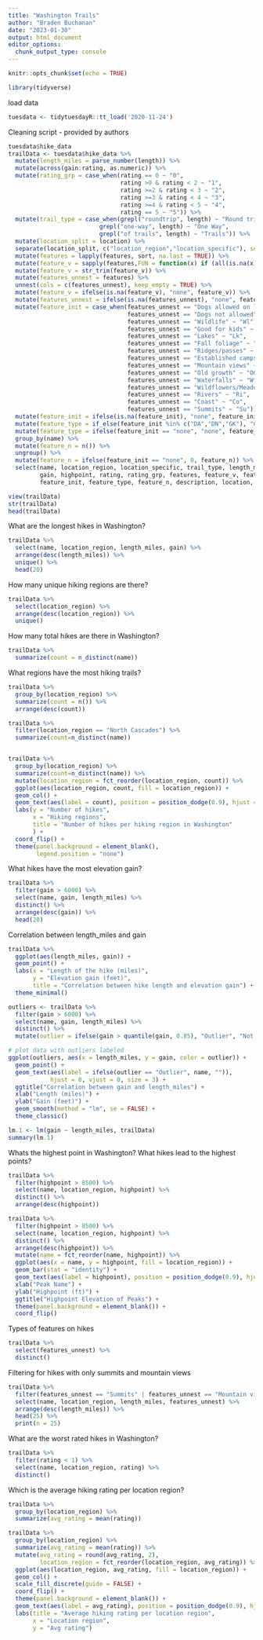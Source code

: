 ```yaml
---
title: "Washington Trails"
author: "Braden Buchanan"
date: "2023-01-30"
output: html_document
editor_options: 
  chunk_output_type: console
---
```


```r
knitr::opts_chunk$set(echo = TRUE)
```

```r
library(tidyverse)
```

load data
```r
tuesdata <- tidytuesdayR::tt_load('2020-11-24')
```

Cleaning script - provided by authors
```r
tuesdata$hike_data
trailData <- tuesdata$hike_data %>%
  mutate(length_miles = parse_number(length)) %>%
  mutate(across(gain:rating, as.numeric)) %>%
  mutate(rating_grp = case_when(rating == 0 ~ "0",
                                rating >0 & rating < 2 ~ "1",
                                rating >=2 & rating < 3 ~ "2",
                                rating >=3 & rating < 4 ~ "3",
                                rating >=4 & rating < 5 ~ "4",
                                rating == 5 ~ "5")) %>%
  mutate(trail_type = case_when(grepl("roundtrip", length) ~ "Round trip",
                          grepl("one-way", length) ~ "One Way",
                          grepl("of trails", length) ~ "Trails")) %>% 
  mutate(location_split = location) %>%
  separate(location_split, c("location_region","location_specific"), sep = ' -- ') %>%
  mutate(features = lapply(features, sort, na.last = TRUE)) %>%
  mutate(feature_v = sapply(features,FUN = function(x) if (all(is.na(x))) NA else paste(x,collapse = ", "))) %>%
  mutate(feature_v = str_trim(feature_v)) %>%
  mutate(features_unnest = features) %>%
  unnest(cols = c(features_unnest), keep_empty = TRUE) %>% 
  mutate(feature_v = ifelse(is.na(feature_v), "none", feature_v)) %>%
  mutate(features_unnest = ifelse(is.na(features_unnest), "none", features_unnest)) %>%
  mutate(feature_init = case_when(features_unnest == "Dogs allowed on leash" ~ "DA",
                                  features_unnest == "Dogs not allowed" ~ "DN",
                                  features_unnest == "Wildlife" ~ "Wl",
                                  features_unnest == "Good for kids" ~ "GK",
                                  features_unnest == "Lakes" ~ "Lk",
                                  features_unnest == "Fall foliage" ~ "FF",
                                  features_unnest == "Ridges/passes" ~ "RP",
                                  features_unnest == "Established campsites" ~ "EC",
                                  features_unnest == "Mountain views" ~ "MV",
                                  features_unnest == "Old growth" ~ "OG",
                                  features_unnest == "Waterfalls" ~ "Wf",
                                  features_unnest == "Wildflowers/Meadows" ~ "WM",
                                  features_unnest == "Rivers" ~ "Ri",
                                  features_unnest == "Coast" ~ "Co",
                                  features_unnest == "Summits" ~ "Su")) %>%
  mutate(feature_init = ifelse(is.na(feature_init), "none", feature_init)) %>%
  mutate(feature_type = if_else(feature_init %in% c("DA","DN","GK"), "Companion", "Feature")) %>%
  mutate(feature_type = ifelse(feature_init == "none", "none", feature_type)) %>%
  group_by(name) %>%
  mutate(feature_n = n()) %>%
  ungroup() %>%
  mutate(feature_n = ifelse(feature_init == "none", 0, feature_n)) %>%
  select(name, location_region, location_specific, trail_type, length_miles, 
         gain, highpoint, rating, rating_grp, features, feature_v, features_unnest, 
         feature_init, feature_type, feature_n, description, location, length)
```


```r
view(trailData)
str(trailData)
head(trailData)
```

What are the longest hikes in Washington?
```r
trailData %>%
  select(name, location_region, length_miles, gain) %>%
  arrange(desc(length_miles)) %>%
  unique() %>%
  head(20)
```

How many unique hiking regions are there?
```r
trailData %>%
  select(location_region) %>%
  arrange(desc(location_region)) %>%
  unique()
```

How many total hikes are there in Washington?
```r
trailData %>%
  summarize(count = n_distinct(name))
```

What regions have the most hiking trails?
```r
trailData %>%
  group_by(location_region) %>%
  summarize(count = n()) %>%
  arrange(desc(count))

trailData %>%
  filter(location_region == "North Cascades") %>%
  summarize(count=n_distinct(name))


trailData %>%
  group_by(location_region) %>%
  summarize(count=n_distinct(name)) %>%
  mutate(location_region = fct_reorder(location_region, count)) %>%
  ggplot(aes(location_region, count, fill = location_region)) +
  geom_col() +
  geom_text(aes(label = count), position = position_dodge(0.9), hjust = 1.2, color = "white") +
  labs(y = "Number of hikes",
       x = "Hiking regions",
       title = "Number of hikes per hiking region in Washington"
       ) + 
  coord_flip() + 
  theme(panel.background = element_blank(),
        legend.position = "none")
```

What hikes have the most elevation gain?
```r
trailData %>%
  filter(gain > 6000) %>%
  select(name, gain, length_miles) %>%
  distinct() %>%
  arrange(desc(gain)) %>%
  head(20)
```

Correlation between length_miles and gain
```r
trailData %>%
  ggplot(aes(length_miles, gain)) +
  geom_point() +
  labs(x = "Length of the hike (miles)", 
       y = "Elevation gain (feet)", 
       title = "Correlation between hike length and elevation gain") +
  theme_minimal()

outliers <- trailData %>%
  filter(gain > 6000) %>%
  select(name, gain, length_miles) %>%
  distinct() %>%
  mutate(outlier = ifelse(gain > quantile(gain, 0.85), "Outlier", "Not Outlier"))

# plot data with outliers labeled
ggplot(outliers, aes(x = length_miles, y = gain, color = outlier)) +
  geom_point() +
  geom_text(aes(label = ifelse(outlier == "Outlier", name, "")),
            hjust = 0, vjust = 0, size = 3) +
  ggtitle("Correlation between gain and length_miles") +
  xlab("Length (miles)") +
  ylab("Gain (feet)") +
  geom_smooth(method = "lm", se = FALSE) + 
  theme_classic()

lm.1 <- lm(gain ~ length_miles, trailData)
summary(lm.1)
```

Whats the highest point in Washington? What hikes lead to the highest points?
```r
trailData %>%
  filter(highpoint > 8500) %>%
  select(name, location_region, highpoint) %>%
  distinct() %>%
  arrange(desc(highpoint))

trailData %>%
  filter(highpoint > 8500) %>%
  select(name, location_region, highpoint) %>%
  distinct() %>%
  arrange(desc(highpoint)) %>%
  mutate(name = fct_reorder(name, highpoint)) %>%
  ggplot(aes(x = name, y = highpoint, fill = location_region)) +
  geom_bar(stat = "identity") +
  geom_text(aes(label = highpoint), position = position_dodge(0.9), hjust = 1.2, color = "white") +
  xlab("Peak Name") +
  ylab("Highpoint (ft)") +
  ggtitle("Highpoint Elevation of Peaks") +
  theme(panel.background = element_blank()) +
  coord_flip()
```

Types of features on hikes
```r
trailData %>%
  select(features_unnest) %>%
  distinct()
```

Filtering for hikes with only summits and mountain views
```r
trailData %>%
  filter(features_unnest == "Summits" | features_unnest == "Mountain views") %>%
  select(name, location_region, length_miles, features_unnest) %>%
  arrange(desc(length_miles)) %>%
  head(25) %>%
  print(n = 25)
```

What are the worst rated hikes in Washington?
```r
trailData %>%
  filter(rating < 1) %>%
  select(name, location_region, rating) %>%
  distinct()
```

Which is the average hiking rating per location region?
```r
trailData %>%
  group_by(location_region) %>%
  summarize(avg_rating = mean(rating))

trailData %>%
  group_by(location_region) %>%
  summarize(avg_rating = mean(rating)) %>%
  mutate(avg_rating = round(avg_rating, 2),
         location_region = fct_reorder(location_region, avg_rating)) %>%
  ggplot(aes(location_region, avg_rating, fill = location_region)) +
  geom_col() +
  scale_fill_discrete(guide = FALSE) +
  coord_flip() +
  theme(panel.background = element_blank()) +
  geom_text(aes(label = avg_rating), position = position_dodge(0.9), hjust = 1.2, color = "white") +
  labs(title = "Average hiking rating per location region", 
       x = "Location region", 
       y = "Avg rating")
```

